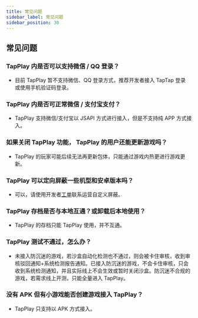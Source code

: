```yaml
---
title: 常见问题
sidebar_label: 常见问题
sidebar_position: 30
---
```


## 常见问题

### TapPlay 内是否可以支持微信 / QQ 登录？

- 目前 TapPlay 暂不支持微信、QQ 登录方式，推荐开发者接入 TapTap 登录 或使用手机验证码登录。

### TapPlay 内是否可正常微信 / 支付宝支付？

- TapPlay 支持微信/支付宝以 JSAPI 方式进行接入，但是不支持纯 APP 方式接入。

### 如果关闭 TapPlay 功能， TapPlay 的用户还能更新游戏吗？

- TapPlay 的玩家可能后续无法再更新包体，只能通过游戏内热更进行游戏更新。

### TapPlay 可以定向屏蔽一些机型和安卓版本吗？

- 可以，请使用开发者[工单](https://developer.taptap.cn/user-center/create-ticket)联系运营自定义屏蔽。

### TapPlay 存档是否与本地互通？或卸载后本地使用？

- TapPlay 的存档只能 TapPlay 使用，并不互通。

### TapPlay 测试不通过，怎么办？

- 未接入防沉迷的游戏，若沙盒自动化检测也不通过，则会被卡住审核，收到审核驳回通知+系统检测报告通知。已接入防沉迷的游戏，不会卡住审核，只会收到系统检测通知，并且实际线上不会生效或暂时关闭沙盒。防沉迷不合规的游戏，若需求线上开测，只能全量进入 TapPlay。

### 没有 APK 但有小游戏能否创建游戏接入 TapPlay？

- TapPlay 只支持以 APK 方式接入。